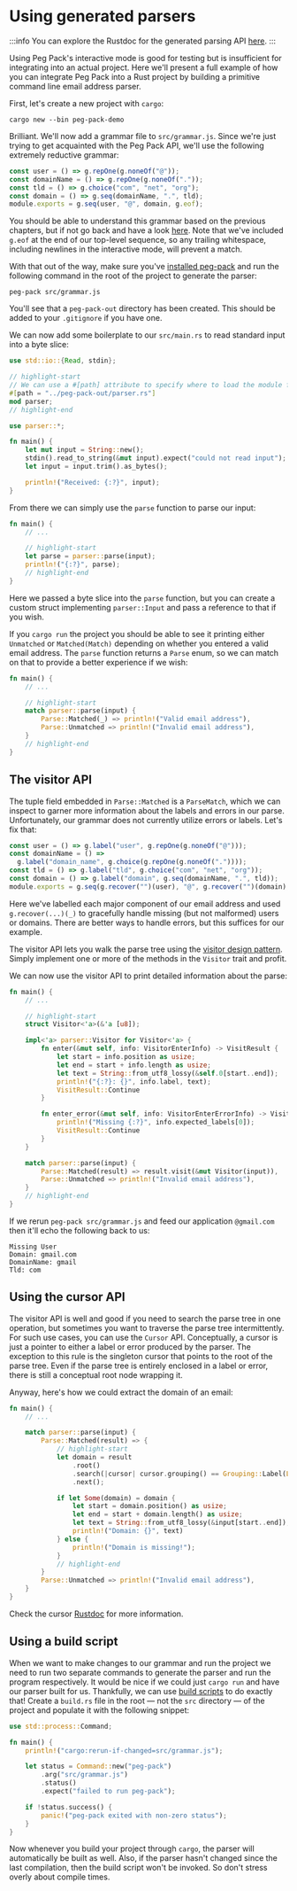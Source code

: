 # Using generated parsers

:::info
You can explore the Rustdoc for the generated parsing API [here](pathname:///rustdoc/parser).
:::

Using Peg Pack's interactive mode is good for testing but is insufficient for integrating into an actual project.
Here we'll present a full example of how you can integrate Peg Pack into a Rust project by building a primitive command line email address parser.

First, let's create a new project with `cargo`:

```
cargo new --bin peg-pack-demo
```

Brilliant.
We'll now add a grammar file to `src/grammar.js`.
Since we're just trying to get acquainted with the Peg Pack API, we'll use the following extremely reductive grammar:

```js
const user = () => g.repOne(g.noneOf("@"));
const domainName = () => g.repOne(g.noneOf("."));
const tld = () => g.choice("com", "net", "org");
const domain = () => g.seq(domainName, ".", tld);
module.exports = g.seq(user, "@", domain, g.eof);
```

You should be able to understand this grammar based on the previous chapters, but if not go back and have a look [here](./creating-a-grammar).
Note that we've included `g.eof` at the end of our top-level sequence, so any trailing whitespace, including newlines in the interactive mode, will prevent a match.

With that out of the way, make sure you've [installed peg-pack](./using-the-cli) and run the following command in the root of the project to generate the parser:

```
peg-pack src/grammar.js
```

You'll see that a `peg-pack-out` directory has been created.
This should be added to your `.gitignore` if you have one.

We can now add some boilerplate to our `src/main.rs` to read standard input into a byte slice:

```rust
use std::io::{Read, stdin};

// highlight-start
// We can use a #[path] attribute to specify where to load the module from
#[path = "../peg-pack-out/parser.rs"]
mod parser;
// highlight-end

use parser::*;

fn main() {
    let mut input = String::new();
    stdin().read_to_string(&mut input).expect("could not read input");
    let input = input.trim().as_bytes();

    println!("Received: {:?}", input);
}
```

From there we can simply use the `parse` function to parse our input:

```rust
fn main() {
    // ...

    // highlight-start
    let parse = parser::parse(input);
    println!("{:?}", parse);
    // highlight-end
}
```

Here we passed a byte slice into the `parse` function, but you can create a custom struct implementing `parser::Input` and pass a reference to that if you wish.

If you `cargo run` the project you should be able to see it printing either `Unmatched` or `Matched(Match)` depending on whether you entered a valid email address.
The `parse` function returns a `Parse` enum, so we can match on that to provide a better experience if we wish:

```rust
fn main() {
    // ...

    // highlight-start
    match parser::parse(input) {
        Parse::Matched(_) => println!("Valid email address"),
        Parse::Unmatched => println!("Invalid email address"),
    }
    // highlight-end
}
```

## The visitor API

The tuple field embedded in `Parse::Matched` is a `ParseMatch`, which we can inspect to garner more information about the labels and errors in our parse.
Unfortunately, our grammar does not currently utilize errors or labels.
Let's fix that:

```js
const user = () => g.label("user", g.repOne(g.noneOf("@")));
const domainName = () =>
  g.label("domain_name", g.choice(g.repOne(g.noneOf("."))));
const tld = () => g.label("tld", g.choice("com", "net", "org"));
const domain = () => g.label("domain", g.seq(domainName, ".", tld));
module.exports = g.seq(g.recover("")(user), "@", g.recover("")(domain), g.eof);
```

Here we've labelled each major component of our email address and used `g.recover(...)(_)` to gracefully handle missing (but not malformed) users or domains.
There are better ways to handle errors, but this suffices for our example.

The visitor API lets you walk the parse tree using the [visitor design pattern](https://en.wikipedia.org/wiki/Visitor_pattern).
Simply implement one or more of the methods in the `Visitor` trait and profit.

We can now use the visitor API to print detailed information about the parse:

```rust
fn main() {
    // ...

    // highlight-start
    struct Visitor<'a>(&'a [u8]);

    impl<'a> parser::Visitor for Visitor<'a> {
        fn enter(&mut self, info: VisitorEnterInfo) -> VisitResult {
            let start = info.position as usize;
            let end = start + info.length as usize;
            let text = String::from_utf8_lossy(&self.0[start..end]);
            println!("{:?}: {}", info.label, text);
            VisitResult::Continue
        }

        fn enter_error(&mut self, info: VisitorEnterErrorInfo) -> VisitResult {
            println!("Missing {:?}", info.expected_labels[0]);
            VisitResult::Continue
        }
    }

    match parser::parse(input) {
        Parse::Matched(result) => result.visit(&mut Visitor(input)),
        Parse::Unmatched => println!("Invalid email address"),
    }
    // highlight-end
}
```

If we rerun `peg-pack src/grammar.js` and feed our application `@gmail.com` then it'll echo the following back to us:

```
Missing User
Domain: gmail.com
DomainName: gmail
Tld: com
```

## Using the cursor API

The visitor API is well and good if you need to search the parse tree in one operation, but sometimes you want to traverse the parse tree intermittently.
For such use cases, you can use the `Cursor` API.
Conceptually, a cursor is just a pointer to either a label or error produced by the parser.
The exception to this rule is the singleton cursor that points to the root of the parse tree.
Even if the parse tree is entirely enclosed in a label or error, there is still a conceptual root node wrapping it.

Anyway, here's how we could extract the domain of an email:

```rust
fn main() {
    // ...

    match parser::parse(input) {
        Parse::Matched(result) => {
            // highlight-start
            let domain = result
                .root()
                .search(|cursor| cursor.grouping() == Grouping::Label(Label::Domain))
                .next();

            if let Some(domain) = domain {
                let start = domain.position() as usize;
                let end = start + domain.length() as usize;
                let text = String::from_utf8_lossy(&input[start..end]);
                println!("Domain: {}", text)
            } else {
                println!("Domain is missing!");
            }
            // highlight-end
        }
        Parse::Unmatched => println!("Invalid email address"),
    }
}
```

Check the cursor [Rustdoc](pathname:///rustdoc/parser/struct.Cursor.html) for more information.

## Using a build script

When we want to make changes to our grammar and run the project we need to run two separate commands to generate the parser and run the program respectively.
It would be nice if we could just `cargo run` and have our parser built for us.
Thankfully, we can use [build scripts](https://doc.rust-lang.org/cargo/reference/build-scripts.html) to do exactly that!
Create a `build.rs` file in the root &mdash; not the `src` directory &mdash; of the project and populate it with the following snippet:

```rust
use std::process::Command;

fn main() {
    println!("cargo:rerun-if-changed=src/grammar.js");

    let status = Command::new("peg-pack")
        .arg("src/grammar.js")
        .status()
        .expect("failed to run peg-pack");

    if !status.success() {
        panic!("peg-pack exited with non-zero status");
    }
}
```

Now whenever you build your project through `cargo`, the parser will automatically be built as well.
Also, if the parser hasn't changed since the last compilation, then the build script won't be invoked.
So don't stress overly about compile times.
